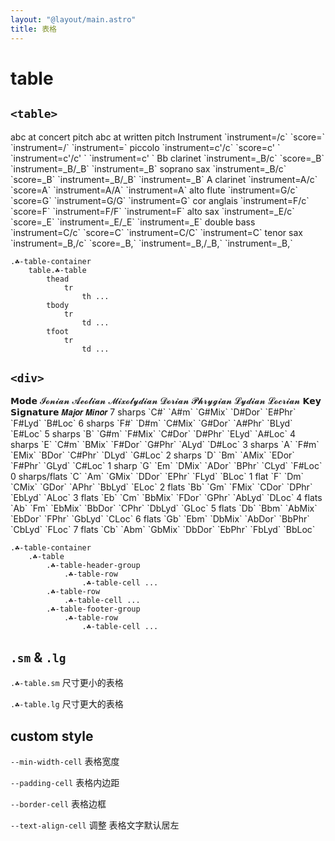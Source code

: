 ```yaml
---
layout: "@layout/main.astro"
title: 表格
---
```



# table

## `<table>`

<T class="☘-table-container">
    <T tag="table" class="☘-table sm">
        <tr style="--text-align-cell: center">
            <th> </th>
            <th colspan="2"> abc at concert pitch </th>
            <th colspan="2"> abc at written pitch </th>
        </tr>
        <tr>
            <th> Instrument </th>
            <th> `instrument=<n>/c` </th>
            <th> `score=<n>` </th>
            <th> `instrument=<n>/<n>` </th>
            <th> `instrument=<n>` </th>
        </tr>
        <tr>
            <td> piccolo </td>
            <td> `instrument=c'/c` </td>
            <td> `score=c' ` </td>
            <td> `instrument=c'/c' ` </td>
            <td> `instrument=c' ` </td>
        </tr>
        <tr>
            <td> Bb clarinet </td>
            <td> `instrument=_B/c` </td>
            <td> `score=_B` </td>
            <td> `instrument=_B/_B` </td>
            <td> `instrument=_B` </td>
        </tr>
        <tr>
            <td> soprano sax </td>
            <td> `instrument=_B/c` </td>
            <td> `score=_B` </td>
            <td> `instrument=_B/_B` </td>
            <td> `instrument=_B` </td>
        </tr>
        <tr>
            <td> A clarinet </td>
            <td> `instrument=A/c` </td>
            <td> `score=A` </td>
            <td> `instrument=A/A` </td>
            <td> `instrument=A` </td>
        </tr>
        <tr>
            <td> alto flute </td>
            <td> `instrument=G/c` </td>
            <td> `score=G` </td>
            <td> `instrument=G/G` </td>
            <td> `instrument=G` </td>
        </tr>
        <tr>
            <td> cor anglais </td>
            <td> `instrument=F/c` </td>
            <td> `score=F` </td>
            <td> `instrument=F/F` </td>
            <td> `instrument=F` </td>
        </tr>
        <tr>
            <td> alto sax </td>
            <td> `instrument=_E/c` </td>
            <td> `score=_E` </td>
            <td> `instrument=_E/_E` </td>
            <td> `instrument=_E` </td>
        </tr>
        <tr>
            <td> double bass </td>
            <td> `instrument=C/c` </td>
            <td> `score=C` </td>
            <td> `instrument=C/C` </td>
            <td> `instrument=C` </td>
        </tr>
        <tr>
            <td> tenor sax </td>
            <td> `instrument=_B,/c` </td>
            <td> `score=_B,` </td>
            <td> `instrument=_B,/_B,` </td>
            <td> `instrument=_B,` </td>
        </tr>
    </T>
</T>

```pug
.☘-table-container
    table.☘-table
        thead
            tr
                th ...
        tbody
            tr
                td ...
        tfoot
            tr
                td ...
```

## `<div>`

<T class="☘-table-container">
    <T class="☘-table">
        <T class="☘-table-header-group">
            <T class="☘-table-row">
                <T class="☘-table-cell"> 𝗠𝗼𝗱𝗲 </T>
                <T class="☘-table-cell"> 𝓘𝓸𝓷𝓲𝓪𝓷 </T>
                <T class="☘-table-cell"> 𝓐𝓮𝓸𝓵𝓲𝓪𝓷 </T>
                <T class="☘-table-cell"> 𝓜𝓲𝔁𝓸𝓵𝔂𝓭𝓲𝓪𝓷</T>
                <T class="☘-table-cell"> 𝓓𝓸𝓻𝓲𝓪𝓷 </T>
                <T class="☘-table-cell"> 𝓟𝓱𝓻𝔂𝓰𝓲𝓪𝓷 </T>
                <T class="☘-table-cell"> 𝓛𝔂𝓭𝓲𝓪𝓷 </T>
                <T class="☘-table-cell"> 𝓛𝓸𝓬𝓻𝓲𝓪𝓷 </T>
            </T>
            <T class="☘-table-row">
                <T class="☘-table-cell"> 𝗞𝗲𝘆 𝗦𝗶𝗴𝗻𝗮𝘁𝘂𝗿𝗲 </T>
                <T class="☘-table-cell"> 𝙈𝙖𝙟𝙤𝙧 </T>
                <T class="☘-table-cell"> 𝙈𝙞𝙣𝙤𝙧 </T>
                <T class="☘-table-cell"> </T>
                <T class="☘-table-cell"> </T>
                <T class="☘-table-cell"> </T>
                <T class="☘-table-cell"> </T>
                <T class="☘-table-cell"> </T>
            </T>
        </T>
        <T class="☘-table-row">
            <T class="☘-table-cell"> 7 sharps </T>
            <T class="☘-table-cell"> `C#` </T>
            <T class="☘-table-cell"> `A#m` </T>
            <T class="☘-table-cell"> `G#Mix` </T>
            <T class="☘-table-cell"> `D#Dor` </T>
            <T class="☘-table-cell"> `E#Phr` </T>
            <T class="☘-table-cell"> `F#Lyd` </T>
            <T class="☘-table-cell"> `B#Loc` </T>
        </T>
        <T class="☘-table-row">
            <T class="☘-table-cell"> 6 sharps </T>
            <T class="☘-table-cell"> `F#` </T>
            <T class="☘-table-cell"> `D#m` </T>
            <T class="☘-table-cell"> `C#Mix` </T>
            <T class="☘-table-cell"> `G#Dor` </T>
            <T class="☘-table-cell"> `A#Phr` </T>
            <T class="☘-table-cell"> `BLyd` </T>
            <T class="☘-table-cell"> `E#Loc` </T>
        </T>
        <T class="☘-table-row">
            <T class="☘-table-cell"> 5 sharps </T>
            <T class="☘-table-cell"> `B` </T>
            <T class="☘-table-cell"> `G#m` </T>
            <T class="☘-table-cell"> `F#Mix` </T>
            <T class="☘-table-cell"> `C#Dor` </T>
            <T class="☘-table-cell"> `D#Phr` </T>
            <T class="☘-table-cell"> `ELyd` </T>
            <T class="☘-table-cell"> `A#Loc` </T>
        </T>
        <T class="☘-table-row">
            <T class="☘-table-cell"> 4 sharps </T>
            <T class="☘-table-cell"> `E` </T>
            <T class="☘-table-cell"> `C#m` </T>
            <T class="☘-table-cell"> `BMix` </T>
            <T class="☘-table-cell"> `F#Dor` </T>
            <T class="☘-table-cell"> `G#Phr` </T>
            <T class="☘-table-cell"> `ALyd` </T>
            <T class="☘-table-cell"> `D#Loc` </T>
        </T>
        <T class="☘-table-row">
            <T class="☘-table-cell"> 3 sharps </T>
            <T class="☘-table-cell"> `A` </T>
            <T class="☘-table-cell"> `F#m` </T>
            <T class="☘-table-cell"> `EMix` </T>
            <T class="☘-table-cell"> `BDor` </T>
            <T class="☘-table-cell"> `C#Phr` </T>
            <T class="☘-table-cell"> `DLyd` </T>
            <T class="☘-table-cell"> `G#Loc` </T>
        </T>
        <T class="☘-table-row">
            <T class="☘-table-cell"> 2 sharps </T>
            <T class="☘-table-cell"> `D` </T>
            <T class="☘-table-cell"> `Bm` </T>
            <T class="☘-table-cell"> `AMix` </T>
            <T class="☘-table-cell"> `EDor` </T>
            <T class="☘-table-cell"> `F#Phr` </T>
            <T class="☘-table-cell"> `GLyd` </T>
            <T class="☘-table-cell"> `C#Loc` </T>
        </T>
        <T class="☘-table-row">
            <T class="☘-table-cell"> 1 sharp </T>
            <T class="☘-table-cell"> `G` </T>
            <T class="☘-table-cell"> `Em` </T>
            <T class="☘-table-cell"> `DMix` </T>
            <T class="☘-table-cell"> `ADor` </T>
            <T class="☘-table-cell"> `BPhr` </T>
            <T class="☘-table-cell"> `CLyd` </T>
            <T class="☘-table-cell"> `F#Loc` </T>
        </T>
        <T class="☘-table-row">
            <T class="☘-table-cell"> 0 sharps/flats </T>
            <T class="☘-table-cell"> `C` </T>
            <T class="☘-table-cell"> `Am` </T>
            <T class="☘-table-cell"> `GMix` </T>
            <T class="☘-table-cell"> `DDor` </T>
            <T class="☘-table-cell"> `EPhr` </T>
            <T class="☘-table-cell"> `FLyd` </T>
            <T class="☘-table-cell"> `BLoc` </T>
        </T>
        <T class="☘-table-row">
            <T class="☘-table-cell"> 1 flat </T>
            <T class="☘-table-cell"> `F` </T>
            <T class="☘-table-cell"> `Dm` </T>
            <T class="☘-table-cell"> `CMix` </T>
            <T class="☘-table-cell"> `GDor` </T>
            <T class="☘-table-cell"> `APhr` </T>
            <T class="☘-table-cell"> `BbLyd` </T>
            <T class="☘-table-cell"> `ELoc` </T>
        </T>
        <T class="☘-table-row">
            <T class="☘-table-cell"> 2 flats </T>
            <T class="☘-table-cell"> `Bb` </T>
            <T class="☘-table-cell"> `Gm` </T>
            <T class="☘-table-cell"> `FMix` </T>
            <T class="☘-table-cell"> `CDor` </T>
            <T class="☘-table-cell"> `DPhr` </T>
            <T class="☘-table-cell"> `EbLyd` </T>
            <T class="☘-table-cell"> `ALoc` </T>
        </T>
        <T class="☘-table-row">
            <T class="☘-table-cell"> 3 flats </T>
            <T class="☘-table-cell"> `Eb` </T>
            <T class="☘-table-cell"> `Cm` </T>
            <T class="☘-table-cell"> `BbMix` </T>
            <T class="☘-table-cell"> `FDor` </T>
            <T class="☘-table-cell"> `GPhr` </T>
            <T class="☘-table-cell"> `AbLyd` </T>
            <T class="☘-table-cell"> `DLoc` </T>
        </T>
        <T class="☘-table-row">
            <T class="☘-table-cell"> 4 flats </T>
            <T class="☘-table-cell"> `Ab` </T>
            <T class="☘-table-cell"> `Fm` </T>
            <T class="☘-table-cell"> `EbMix` </T>
            <T class="☘-table-cell"> `BbDor` </T>
            <T class="☘-table-cell"> `CPhr` </T>
            <T class="☘-table-cell"> `DbLyd` </T>
            <T class="☘-table-cell"> `GLoc` </T>
        </T>
        <T class="☘-table-row">
            <T class="☘-table-cell"> 5 flats </T>
            <T class="☘-table-cell"> `Db` </T>
            <T class="☘-table-cell"> `Bbm` </T>
            <T class="☘-table-cell"> `AbMix` </T>
            <T class="☘-table-cell"> `EbDor` </T>
            <T class="☘-table-cell"> `FPhr` </T>
            <T class="☘-table-cell"> `GbLyd` </T>
            <T class="☘-table-cell"> `CLoc` </T>
        </T>
        <T class="☘-table-row">
            <T class="☘-table-cell"> 6 flats </T>
            <T class="☘-table-cell"> `Gb` </T>
            <T class="☘-table-cell"> `Ebm` </T>
            <T class="☘-table-cell"> `DbMix` </T>
            <T class="☘-table-cell"> `AbDor` </T>
            <T class="☘-table-cell"> `BbPhr` </T>
            <T class="☘-table-cell"> `CbLyd` </T>
            <T class="☘-table-cell"> `FLoc` </T>
        </T>
        <T class="☘-table-row">
            <T class="☘-table-cell"> 7 flats </T>
            <T class="☘-table-cell"> `Cb` </T>
            <T class="☘-table-cell"> `Abm` </T>
            <T class="☘-table-cell"> `GbMix` </T>
            <T class="☘-table-cell"> `DbDor` </T>
            <T class="☘-table-cell"> `EbPhr` </T>
            <T class="☘-table-cell"> `FbLyd` </T>
            <T class="☘-table-cell"> `BbLoc` </T>
        </T>
    </T>
</T>

```pug
.☘-table-container
    .☘-table
        .☘-table-header-group
            .☘-table-row
                .☘-table-cell ...
        .☘-table-row
            .☘-table-cell ...
        .☘-table-footer-group
            .☘-table-row
                .☘-table-cell ...
```

## `.sm` & `.lg`

`.☘-table.sm` 尺寸更小的表格

`.☘-table.lg` 尺寸更大的表格

## custom style

`--min-width-cell` 表格宽度

`--padding-cell` 表格内边距

`--border-cell` 表格边框

`--text-align-cell` 调整 表格文字默认居左

